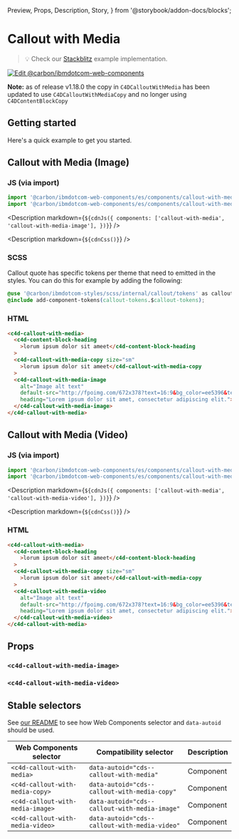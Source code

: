   Preview,
  Props,
  Description,
  Story,
} from '@storybook/addon-docs/blocks';

# Callout with Media

> 💡 Check our
> [Stackblitz](https://stackblitz.com/github/carbon-design-system/carbon-for-ibm-dotcom/tree/main/packages/web-components/examples/stackblitz/components/callout-with-media)
> example implementation.

[![Edit @carbon/ibmdotcom-web-components](https://codesandbox.io/static/img/play-codesandbox.svg)](https://stackblitz.com/github/carbon-design-system/carbon-for-ibm-dotcom/tree/main/packages/web-components/examples/codesandbox/components/callout-with-media)

**Note:** as of release v1.18.0 the copy in `C4DCalloutWithMedia` has been
updated to use `C4DCalloutWithMediaCopy` and no longer using
`C4DContentBlockCopy`

## Getting started

Here's a quick example to get you started.

## Callout with Media (Image)

### JS (via import)

```javascript
import '@carbon/ibmdotcom-web-components/es/components/callout-with-media/index.js';
import '@carbon/ibmdotcom-web-components/es/components/callout-with-media/callout-with-media-image.js';
```

<Description
  markdown={`${cdnJs({
    components: ['callout-with-media', 'callout-with-media-image'],
  })}`}
/>

<Description markdown={`${cdnCss()}`} />

### SCSS

Callout quote has specific tokens per theme that need to emitted in the styles. You can do this for example by adding the following:

```css
@use '@carbon/ibmdotcom-styles/scss/internal/callout/tokens' as callout-tokens;
@include add-component-tokens(callout-tokens.$callout-tokens);
```

### HTML

```html
<c4d-callout-with-media>
  <c4d-content-block-heading
    >lorum ipsum dolor sit ameet</c4d-content-block-heading
  >
  <c4d-callout-with-media-copy size="sm"
    >lorum ipsum dolor sit ameet</c4d-callout-with-media-copy
  >
  <c4d-callout-with-media-image
    alt="Image alt text"
    default-src="http://fpoimg.com/672x378?text=16:9&bg_color=ee5396&text_color=161616"
    heading="Lorem ipsum dolor sit amet, consectetur adipiscing elit.">
  </c4d-callout-with-media-image>
</c4d-callout-with-media>
```

## Callout with Media (Video)

### JS (via import)

```javascript
import '@carbon/ibmdotcom-web-components/es/components/callout-with-media/index.js';
import '@carbon/ibmdotcom-web-components/es/components/callout-with-media/callout-with-media-video.js';
```

<Description
  markdown={`${cdnJs({
    components: ['callout-with-media', 'callout-with-media-video'],
  })}`}
/>

<Description markdown={`${cdnCss()}`} />

### HTML

```html
<c4d-callout-with-media>
  <c4d-content-block-heading
    >lorum ipsum dolor sit ameet</c4d-content-block-heading
  >
  <c4d-callout-with-media-copy size="sm"
    >lorum ipsum dolor sit ameet</c4d-callout-with-media-copy
  >
  <c4d-callout-with-media-video
    alt="Image alt text"
    default-src="http://fpoimg.com/672x378?text=16:9&bg_color=ee5396&text_color=161616"
    heading="Lorem ipsum dolor sit amet, consectetur adipiscing elit.">
  </c4d-callout-with-media-video>
</c4d-callout-with-media>
```

## Props

<Props of="cds-content-block-simple" />

### `<c4d-callout-with-media-image>`

<Props of="cds-callout-with-media-image" />

### `<c4d-callout-with-media-video>`

<Props of="cds-callout-with-media-video" />
<Description markdown={markdownContents} />

## Stable selectors

See
[our README](https://github.com/carbon-design-system/carbon-for-ibm-dotcom/tree/main/packages/web-components#stable-selectors-for-analytics-and-integratione2e-testing-in-web-components)
to see how Web Components selector and `data-autoid` should be used.

| Web Components selector          | Compatibility selector                        | Description |
| -------------------------------- | --------------------------------------------- | ----------- |
| `<c4d-callout-with-media>`       | `data-autoid="cds--callout-with-media"`       | Component   |
| `<c4d-callout-with-media-copy>`  | `data-autoid="cds--callout-with-media-copy"`  | Component   |
| `<c4d-callout-with-media-image>` | `data-autoid="cds--callout-with-media-image"` | Component   |
| `<c4d-callout-with-media-video>` | `data-autoid="cds--callout-with-media-video"` | Component   |

<Description markdown={contributing} />
